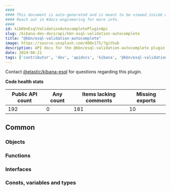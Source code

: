 ```yaml
---
####
#### This document is auto-generated and is meant to be viewed inside our experimental, new docs system.
#### Reach out in #docs-engineering for more info.
####
id: kibKbnEsqlValidationAutocompletePluginApi
slug: /kibana-dev-docs/api/kbn-esql-validation-autocomplete
title: "@kbn/esql-validation-autocomplete"
image: https://source.unsplash.com/400x175/?github
description: API docs for the @kbn/esql-validation-autocomplete plugin
date: 2024-06-21
tags: ['contributor', 'dev', 'apidocs', 'kibana', '@kbn/esql-validation-autocomplete']
---
```




Contact [@elastic/kibana-esql](https://github.com/orgs/elastic/teams/kibana-esql) for questions regarding this plugin.

**Code health stats**

| Public API count  | Any count | Items lacking comments | Missing exports |
|-------------------|-----------|------------------------|-----------------|
| 192 | 0 | 181 | 10 |

## Common

### Objects
<DocDefinitionList data={kbnEsqlValidationAutocompleteObj.common.objects}/>

### Functions
<DocDefinitionList data={kbnEsqlValidationAutocompleteObj.common.functions}/>

### Interfaces
<DocDefinitionList data={kbnEsqlValidationAutocompleteObj.common.interfaces}/>

### Consts, variables and types
<DocDefinitionList data={kbnEsqlValidationAutocompleteObj.common.misc}/>

